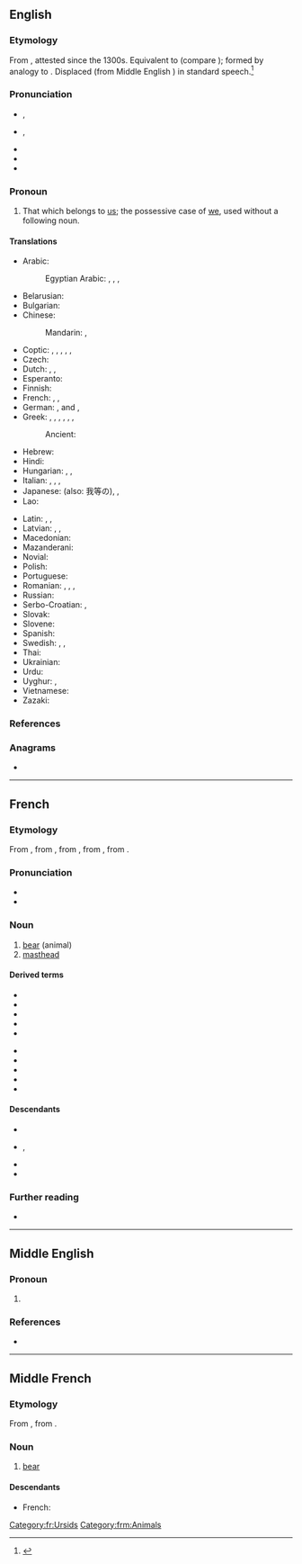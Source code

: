 ==English==

===Etymology===
From {{etyl|enm|en}} {{m|enm|oures}}, attested since the 1300s. Equivalent to {{suffix|en|our|s}} (compare {{m|en|-'s}}); formed by analogy to {{m|en|his}}. Displaced {{m|en|ourn}} (from Middle English {{m|enm|ouren}}) in standard speech.<ref>{{R:Etymonline}}</ref>

===Pronunciation===
* {{a|GA}}, {{IPA|/ˈaʊɚz/|/ɑɹz/|lang=en}}
* {{a|RP}}, {{IPA|/ˈaʊəz/|/ɑːz/|lang=en}}
* {{audio|en-us-ours.ogg|Audio (US)|lang=en}}
* {{rhymes|aʊə(ɹ)z|ɑː(ɹ)z|lang=en}}
* {{rhymes|ɑː(ɹ)z|lang=en}}

===Pronoun===
{{head|en|pronoun|cat2=possessive pronouns|cat3=first person pronouns}}

# That which belongs to [[us]]; the possessive case of [[we]], used without a following noun.

====Translations====
{{trans-top|that which belongs to us}}
* Arabic: {{t|ar|لَنَا|m}}
*: Egyptian Arabic: {{t|arz|لينا|tr=lina|sc=Arab}}, {{t|arz|بتعنا|m|tr=betaʕna|sc=Arab}}, {{t|arz|بتاعتنا|f|tr=betaʕetna|sc=Arab}}, {{t|arz|بتوعنا|p|tr=betuʕna|sc=Arab}}
* Belarusian: {{t|be|наш}}
* Bulgarian: {{t+|bg|наш}}
* Chinese:
*: Mandarin: {{t+|cmn|我們|alt=我們的|sc=Hani}}, {{t+|cmn|我们|alt=我们的|tr=wǒmen-de|sc=Hani}}
* Coptic: {{t-check|cop|ⲫⲱⲛ|m}} {{qualifier|Bohairic}}, {{t-check|cop|ⲑⲱⲛ|f}} {{qualifier|Bohairic}}, {{t-check|cop|ⲛⲟⲩⲛ|p}} {{qualifier|Bohairic}}, {{t-check|cop|ⲡⲱⲛ|m}} {{qualifier|Sahidic}}, {{t-check|cop|ⲧⲱⲛ|f}} {{qualifier|Sahidic}}, {{t-check|cop|ⲛⲟⲩⲛ|p}} {{qualifier|Sahidic}}
* Czech: {{t+|cs|náš|m}}
* Dutch: {{t|nl|het onze}}, {{t|nl|de onze}}, {{t|nl|die van ons}}
* Esperanto: {{t|eo|la nia}}
* Finnish: {{t+|fi|meidän}}
* French: {{t+|fr|nôtre|m|alt=le nôtre}}, {{t+|fr|nôtre|f|alt=la nôtre}}, {{t+|fr|nôtres|m-p|f-p|alt=les nôtres}}
* German: {{t+|de|unserer|m}}, {{t+|de|unsere|p}} and {{g|f}}, {{t+|de|unseres|n}}
* Greek: {{t+|el|δικός|alt=δικός μας|m}}, {{t|el|δικιά|alt=δικιά μας|f}}, {{t+|el|δική|alt=δική μας|f}}, {{t|el|δικό|alt=δικό μας|n}}, {{t|el|δικοί|alt=δικοί μας|m-p}}, {{t|el|δικές|alt=δικές μας|f-p}}, {{t|el|δικά|alt=δικά μας|n-p}}
*: Ancient: {{qual|article and possessive adjective in appropriate gender and number}} {{t|grc|[[ὁ]] [[ἡμέτερος]]}}
* Hebrew: {{t|he|שלנו|tr=shelánu|sc=Hebr}}
* Hindi: {{t+|hi|हमारा|tr=hamārā}}
* Hungarian: {{t+|hu|mienk}}, {{t+|hu|miénk}}, {{t+|hu|mieink}}
* Italian: {{t|it|il nostro|m}}, {{t|it|la nostra|f}}, {{t|it|i nostri|m-p}}, {{t|it|le nostre|f-p}}
* Japanese: {{t+|ja|私たち|alt=私たちの|tr=わたしたちの, watashitachi-no}} (also: 我等の), {{t|ja|我ら|alt=我らの|tr=われらの, warera-no}}, {{t+|ja|我々|alt=我々の|tr=われわれの, wareware-no}}
* Lao: {{t|lo|ຂອງພວກເຮົາ|tr=khööng phöök-hao}}
{{trans-mid}}
* Latin: {{t+|la|noster}}, {{t+|la|nostri}}, {{t+|la|nostrum}}
* Latvian: {{t|lv|mūsu}}, {{t|lv|mūsējs}}, {{t|lv|mūsējais}}
* Macedonian: {{t|mk|наш|tr=naš}}
* Mazanderani: {{t|mzn|امنی|tr=ameni|sc=ps-Arab}}
* Novial: {{t|nov|nusen}}
* Polish: {{t+|pl|nasz}}
* Portuguese: {{t|pt|o nosso|m}}
* Romanian: {{t+|ro|nostru|alt=al nostru|m}}, {{t|ro|noastră|alt=a noastră|f}}, {{t|ro|noștri|alt=ai noștri|m-p}}, {{t|ro|noastre|alt=ale noastre|f-p}}
* Russian: {{t+|ru|наш}}
* Serbo-Croatian: {{t|sh|наш}}, {{t+|sh|naš}}
* Slovak: {{t|sk|náš}}
* Slovene: {{t+|sl|nàš}}
* Spanish: {{t|es|lo nuestro}}
* Swedish: {{t+|sv|vår|c}}, {{t+|sv|vårt|n}}, {{t+|sv|våra|p}}
* Thai: {{t|th|ของเรา|tr=kŏng rao}}
* Ukrainian: {{t|uk|наш|tr=naš}}
* Urdu: {{t|ur|ہمارا|tr=hamārā}}
* Uyghur: {{t|ug|بىزنىڭكى}}, {{t|ug|بىزنىڭكىلەر|p}}
* Vietnamese: {{t|vi|của chúng tôi}}
* Zazaki: {{t|zza|emara}}
{{trans-bottom}}

===References===
<references/>

===Anagrams===
* {{anagrams|en|a=orsu|Ruso|sour}}

----

==French==

===Etymology===
From {{inh|fr|frm|ours}}, from {{inh|fr|fro|urs}}, from {{inh|fr|la|ursus}}, from {{inh|fr|itc-pro|*orssos}}, from {{inh|fr|ine-pro|*h₂ŕ̥tḱos||bear}}.

===Pronunciation===
* {{fr-IPA|ourse}}
* {{audio|Fr-ours.ogg|audio|lang=fr}}

===Noun===
{{fr-noun|m|ours|f=ourse}}

# [[bear]] (animal)
# [[masthead]] {{gloss|list of a newspaper's main staff}}

====Derived terms====
{{der-top}}
* {{l|fr|nounours}}
* {{l|fr|ours à face courte}}
* {{l|fr|Ours à lunette}}
* {{l|fr|ours blanc}}
* {{l|fr|ours brun}}
{{der-mid}}
* {{l|fr|ours malais}}
* {{l|fr|ours marin}}
* {{l|fr|ours noir}}
* {{l|fr|ours polaire}}
* {{l|fr|ourson}}
{{der-bottom}}

====Descendants====
* {{desc|ht|ous}}
* {{desc|lou|lours}}, {{l|lou|lous}}
* {{desc|mfe|lurs}}
* {{desc|crs|lours}}

===Further reading===
* {{R:TLFi}}

[[Category:fr:Ursids]]

----

==Middle English==

===Pronoun===
{{head|enm|pronoun}}

# {{alt form|oures|lang=enm}}

===References===
* {{R:MED Online|entry= oures, (pron.) |id=MED31089 |accessdate=11 May 2018}}

----

==Middle French==

===Etymology===
From {{inh|frm|fro|urs}}, from {{inh|frm|la|ursus}}.

===Noun===
{{frm-noun|m|ours|f=ourse}}

# [[bear]] {{gloss|mammal}}

====Descendants====
* French: {{l|fr|ours}}

[[Category:frm:Animals]]